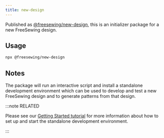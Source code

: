 ```yaml
---
title: new-design
---
```


Published as [@freesewing/new-design][1], this is an
initializer package for a new FreeSewing design.

## Usage

```sh
npx @freesewing/new-design
```

## Notes

The package will run an interactive script and install a standalone
development environment which can be used to develop and test a new
FreeSewing design and to generate patterns from that design.

:::note RELATED

Please see our
[Getting Started tutorial](/tutorials/getting-started-linux/dev-setup#stand-alone-development)
for more information about how to set up and start the standalone
development environment.

:::

[1]: https://www.npmjs.com/package/@freesewing/new-design
